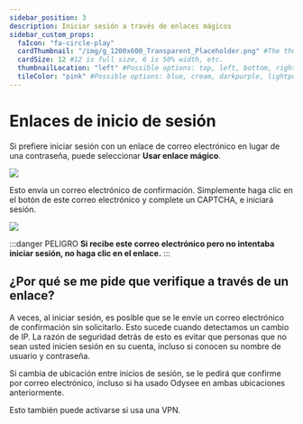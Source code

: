 ---
sidebar_position: 3
description: Iniciar sesión a través de enlaces mágicos
sidebar_custom_props:
  faIcon: "fa-circle-play"
  cardThumbnail: "/img/g_1200x600_Transparent_Placeholder.png" #The thumbnail on the category card.
  cardSize: 12 #12 is full size, 6 is 50% width, etc.
  thumbnailLocation: "left" #Possible options: top, left, bottom, right, none
  tileColor: "pink" #Possible options: blue, cream, darkpurple, lightpurple, mauve, orange, pink, none
---

# Enlaces de inicio de sesión

Si prefiere iniciar sesión con un enlace de correo electrónico en lugar de una contraseña, puede seleccionar **Usar enlace mágico**.

![](/img/es/image_20.png)

Esto envía un correo electrónico de confirmación. Simplemente haga clic en el botón de este correo electrónico y complete un CAPTCHA, e iniciará sesión.

![](/img/es/image_21.png)

:::danger PELIGRO
**Si recibe este correo electrónico pero no intentaba iniciar sesión, no haga clic en el enlace.**
:::

## ¿Por qué se me pide que verifique a través de un enlace?

A veces, al iniciar sesión, es posible que se le envíe un correo electrónico de confirmación sin solicitarlo. Esto sucede cuando detectamos un cambio de IP. La razón de seguridad detrás de esto es evitar que personas que no sean usted inicien sesión en su cuenta, incluso si conocen su nombre de usuario y contraseña.

Si cambia de ubicación entre inicios de sesión, se le pedirá que confirme por correo electrónico, incluso si ha usado Odysee en ambas ubicaciones anteriormente.

Esto también puede activarse si usa una VPN.